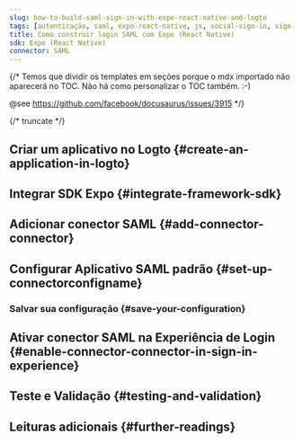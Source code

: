 ```yaml
---
slug: how-to-build-saml-sign-in-with-expo-react-native-and-logto
tags: [autenticação, saml, expo-react-native, js, social-sign-in, sign-in, login]
title: Como construir login SAML com Expo (React Native)
sdk: Expo (React Native)
connector: SAML
---
```


{/*
  Temos que dividir os templates em seções porque o mdx importado não aparecerá no TOC.
  Não há como personalizar o TOC também. :-)

  @see https://github.com/facebook/docusaurus/issues/3915
*/}




{/* truncate */}

<Intro connector={connector} sdk="Expo (React Native)" link="https://expo.dev" />

## Criar um aplicativo no Logto \{#create-an-application-in-logto}

<CreateApplication type="Native app" framework="Expo" />

## Integrar SDK Expo \{#integrate-framework-sdk}

<IntegrateSdk />

## Adicionar conector SAML \{#add-connector-connector}

<AddSocialConnector connector={connector} framework="Expo" />

## Configurar Aplicativo SAML padrão \{#set-up-connectorconfigname}

<ConnectorGuide />

### Salvar sua configuração \{#save-your-configuration}

<SaveYourConfiguration connector={connector} />

## Ativar conector SAML na Experiência de Login \{#enable-connector-connector-in-sign-in-experience}

<EnableSocialConnector connector={connector} />

## Teste e Validação \{#testing-and-validation}

<TestingAndValidation connector={connector} sdk="Expo (React Native)" />

## Leituras adicionais \{#further-readings}

<FurtherReadings />